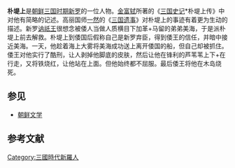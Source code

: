 '''朴堤上'''是[[朝鲜三国时期|朝鲜三国时期]][[新罗|新罗]]的一位人物。[[金富轼|金富轼]]所著的《[[三国史记|三国史记]]*朴堤上传》中对他有简略的记述。高丽国师[[一然|一然]]的《[[三国遗事|三国遗事]]》对朴堤上的事迹有着更为生动的描述。新罗[[讷祇王|讷祇王]]很想念被倭人当做人质横目下加革+马留的弟弟美海，于是派朴堤上前去解救。朴堤上到倭国后假称自己是新罗弃臣，得到倭王的信任，并暗中接近美海。一天，他趁着海上大雾将美海成功送上离开倭国的船，但自己却被抓住。倭王对他实行了酷刑，让人剥掉他脚底的皮肤，然后让他在锋利的芦苇苇上下+在行走，又将铁烧红，让他站在上面。但他始终都不屈服。最后倭王将他在木岛烧死。{{r|韦旭昇|金宽雄|page1=151-152|page2=35-36}}

==参见==
*[[朝鲜文学|朝鲜文学]]

==参考文献==
{{Reflist|refs=
<ref name="韦旭昇">{{cite book |author=韦旭昇著 |coauthors= |title=《韩国文学史》|year=2008年7月 |publisher=北京大学出版社 |location=北京|ISBN=978-7-301-14042-0}}</ref> 
<ref name="金宽雄">{{cite book |author=金宽雄|coauthors=金晶银|title=《韩国古代汉文小说史略》 |year=2011年1月|publisher=北京大学出版社 |location=北京|isbn=978-7-301-18103-4}}</ref>
}}

[[Category:三國時代新羅人|Category:三國時代新羅人]]